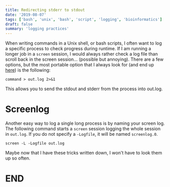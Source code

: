```yaml
---
title: Redirecting stderr to stdout
date: '2019-08-07'
tags: ['bash', 'unix', 'bash', 'script', 'logging', 'bioinformatics']
draft: false
summary: 'logging practices'
---
```


When writing commands in a Unix shell, or bash scripts, I often want to log a specific process to check progress during runtime. If I am running a longer job in a `screen` session, I would always rather check a log file than scroll back in the screen session... (possible but annoying). There are a few options, but the most portable option that I always look for (and end up [here](https://askubuntu.com/questions/625224/how-to-redirect-stderr-to-a-file/625230)) is the following:

```
command > out.log 2>&1
```

This allows you to send the stdout and stderr from the process into out.log.

# Screenlog

Another easy way to log a single long process is by naming your screen log. The following command starts a `screen` session logging the whole session in `out.log`. If you do not specify a `-Logfile`, it will be named `screenlog.0`.

```
screen -L -Logfile out.log
```

Maybe now that I have these tricks written down, I won't have to look them up so often.

# END
